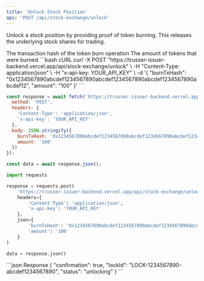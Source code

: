 ```yaml
---
title: 'Unlock Stock Position'
api: 'POST /api/stock-exchange/unlock'
---
```


Unlock a stock position by providing proof of token burning. This releases the underlying stock shares for trading.

<ParamField body="burnTxHash" type="string" required>
  The transaction hash of the token burn operation
</ParamField>

<ParamField body="amount" type="string" required>
  The amount of tokens that were burned
</ParamField>

<RequestExample>
```bash cURL
curl -X POST "https://trusser-issuer-backend.vercel.app/api/stock-exchange/unlock" \
  -H "Content-Type: application/json" \
  -H "x-api-key: YOUR_API_KEY" \
  -d '{
    "burnTxHash": "0x1234567890abcdef1234567890abcdef1234567890abcdef1234567890abcdef12",
    "amount": "100"
  }'
```

```javascript JavaScript
const response = await fetch('https://trusser-issuer-backend.vercel.app/api/stock-exchange/unlock', {
  method: 'POST',
  headers: {
    'Content-Type': 'application/json',
    'x-api-key': 'YOUR_API_KEY'
  },
  body: JSON.stringify({
    burnTxHash: '0x1234567890abcdef1234567890abcdef1234567890abcdef1234567890abcdef12',
    amount: '100'
  })
});

const data = await response.json();
```

```python Python
import requests

response = requests.post(
    'https://trusser-issuer-backend.vercel.app/api/stock-exchange/unlock',
    headers={
        'Content-Type': 'application/json',
        'x-api-key': 'YOUR_API_KEY'
    },
    json={
        'burnTxHash': '0x1234567890abcdef1234567890abcdef1234567890abcdef1234567890abcdef12',
        'amount': '100'
    }
)

data = response.json()
```
</RequestExample>

<ResponseExample>
```json Response
{
  "confirmation": true,
  "lockId": "LOCK-1234567890-abcdef1234567890",
  "status": "unlocking"
}
```
</ResponseExample>